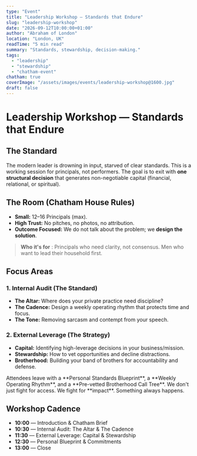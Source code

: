 ```yaml
---
type: "Event"
title: "Leadership Workshop — Standards that Endure"
slug: "leadership-workshop"
date: "2026-09-12T10:00:00+01:00"
author: "Abraham of London"
location: "London, UK"
readTime: "5 min read"
summary: "Standards, stewardship, decision-making."
tags:
  - "leadership"
  - "stewardship"
  - "chatham-event"
chatham: true
coverImage: "/assets/images/events/leadership-workshop@1600.jpg"
draft: false
---
```


# Leadership Workshop — Standards that Endure

## The Standard

The modern leader is drowning in input, starved of clear standards. This is a working session for principals, not performers. The goal is to exit with **one structural decision** that generates non-negotiable capital (financial, relational, or spiritual).

<Rule />

## The Room (Chatham House Rules)

* **Small:** 12–16 Principals (max).
* **High Trust:** No pitches, no photos, no attribution.
* **Outcome Focused:** We do not talk about the problem; we **design the solution**.

> **Who it's for**
> : Principals who need clarity, not consensus. Men who want to lead their household first.

<Rule />

## Focus Areas

### 1. Internal Audit (The Standard)

* **The Altar:** Where does your private practice need discipline?
* **The Cadence:** Design a weekly operating rhythm that protects time and focus.
* **The Tone:** Removing sarcasm and contempt from your speech.

### 2. External Leverage (The Strategy)

* **Capital:** Identifying high-leverage decisions in your business/mission.
* **Stewardship:** How to vet opportunities and decline distractions.
* **Brotherhood:** Building your band of brothers for accountability and defense.

<Rule />

<Note tone="key" title="Deliverables">
  Attendees leave with a **Personal Standards Blueprint**, a **Weekly Operating Rhythm**, and a **Pre-vetted Brotherhood Call Tree**.
</Note>

<PullLine subtle>
  We don't just fight for access. We fight for **impact**. Something always happens.
</PullLine>

<Rule />

## Workshop Cadence

* **10:00** — Introduction & Chatham Brief
* **10:30** — Internal Audit: The Altar & The Cadence
* **11:30** — External Leverage: Capital & Stewardship
* **12:30** — Personal Blueprint & Commitments
* **13:00** — Close